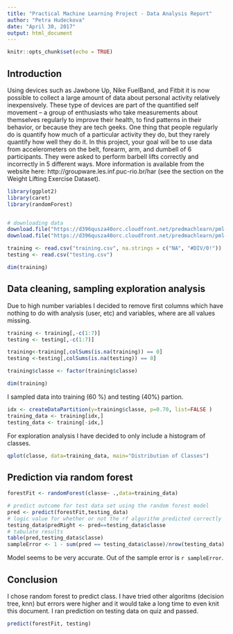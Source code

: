 ```yaml
---
title: "Practical Machine Learning Project - Data Analysis Report"
author: "Petra Hudeckova"
date: "April 30, 2017"
output: html_document
---
```


```r
knitr::opts_chunk$set(echo = TRUE)
```

## Introduction
Using devices such as Jawbone Up, Nike FuelBand, and Fitbit it is now possible to collect a large amount of data about personal activity relatively inexpensively. These type of devices are part of the quantified self movement – a group of enthusiasts who take measurements about themselves regularly to improve their health, to find patterns in their behavior, or because they are tech geeks. One thing that people regularly do is quantify how much of a particular activity they do, but they rarely quantify how well they do it. In this project, your goal will be to use data from accelerometers on the belt, forearm, arm, and dumbell of 6 participants. They were asked to perform barbell lifts correctly and incorrectly in 5 different ways. More information is available from the website here: http://groupware.les.inf.puc-rio.br/har (see the section on the Weight Lifting Exercise Dataset).


```r
library(ggplot2)
library(caret)
library(randomForest)


# downloading data
download.file("https://d396qusza40orc.cloudfront.net/predmachlearn/pml-training.csv", "training.csv")
download.file("https://d396qusza40orc.cloudfront.net/predmachlearn/pml-testing.csv", "testing.csv")

training <- read.csv("training.csv", na.strings = c("NA", "#DIV/0!"))
testing <- read.csv("testing.csv")

dim(training)

```

## Data cleaning, sampling exploration analysis
Due to high number variables I decided to remove first columns which have nothing to do with analysis (user, etc) and variables, where are all values missing.
```r
training <- training[,-c(1:7)]
testing <- testing[,-c(1:7)]

training<-training[,colSums(is.na(training)) == 0]
testing <-testing[,colSums(is.na(testing)) == 0]

training$classe <- factor(training$classe)

dim(training)

```
I sampled data into training (60 %) and testing (40%) partion.
```r
idx <- createDataPartition(y=training$classe, p=0.70, list=FALSE )
training_data <- training[idx,]
testing_data <- training[-idx,]
```
For exploration analysis I have decided to only include a histogram of classes.

```r
qplot(classe, data=training_data, main="Distribution of Classes")
```

## Prediction via random forest

```r
forestFit <- randomForest(classe~ .,data=training_data)

# predict outcome for test data set using the random forest model
pred <- predict(forestFit,testing_data)
# logic value for whether or not the rf algorithm predicted correctly
testing_data$predRight <- pred==testing_data$classe
# tabulate results
table(pred,testing_data$classe)
sampleError <- 1 - sum(pred == testing_data$classe)/nrow(testing_data)

```
Model seems to be very accurate. Out of the sample error is `r sampleError`.

## Conclusion
I chose random forest to predict class. I have tried other algoritms (decision tree, knn) but errors were higher and it would take a long time to even knit this document. I ran prediction on testing data on quiz and passed.

```r
predict(forestFit, testing)
```

